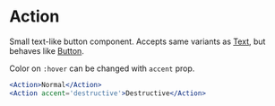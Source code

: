 # Action

Small text-like button component. Accepts same variants as [Text](#text),
but behaves like [Button](#button).

Color on `:hover` can be changed with `accent` prop.

```jsx live
<Action>Normal</Action>
<Action accent='destructive'>Destructive</Action>
```
